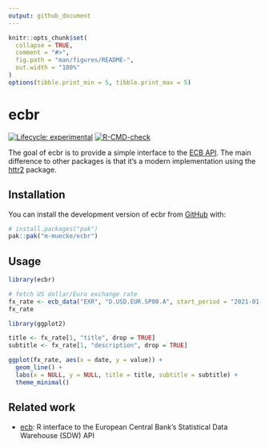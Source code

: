 ```yaml
---
output: github_document
---
```


<!-- README.md is generated from README.Rmd. Please edit that file -->

```r
knitr::opts_chunk$set(
  collapse = TRUE,
  comment = "#>",
  fig.path = "man/figures/README-",
  out.width = "100%"
)
options(tibble.print_min = 5, tibble.print_max = 5)
```

# ecbr

<!-- badges: start -->
[![Lifecycle: experimental](https://img.shields.io/badge/lifecycle-experimental-orange.svg)](https://lifecycle.r-lib.org/articles/stages.html#experimental)
[![R-CMD-check](https://github.com/m-muecke/ecbr/actions/workflows/R-CMD-check.yaml/badge.svg)](https://github.com/m-muecke/ecbr/actions/workflows/R-CMD-check.yaml)
<!-- badges: end -->

The goal of ecbr is to provide a simple interface to the [ECB API](https://data.ecb.europa.eu/help/api/overview).
The main difference to other packages is that it's a modern implementation using the [httr2](https://httr2.r-lib.org) package.

## Installation
You can install the development version of ecbr from [GitHub](https://github.com/) with:

```r
# install.packages("pak")
pak::pak("m-muecke/ecbr")
```

## Usage

```r
library(ecbr)

# fetch US dollar/Euro exchange rate
fx_rate <- ecb_data("EXR", "D.USD.EUR.SP00.A", start_period = "2021-01-01")
fx_rate

library(ggplot2)

title <- fx_rate[1, "title", drop = TRUE]
subtitle <- fx_rate[1, "description", drop = TRUE]

ggplot(fx_rate, aes(x = date, y = value)) +
  geom_line() +
  labs(x = NULL, y = NULL, title = title, subtitle = subtitle) +
  theme_minimal()
```

## Related work
* [ecb](https://github.com/expersso/ecb): R interface to the European Central Bank's Statistical Data Warehouse (SDW) API

